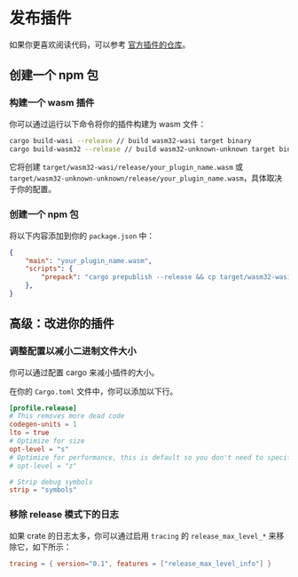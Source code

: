 # 发布插件

如果你更喜欢阅读代码，可以参考 [官方插件的仓库](https://github.com/swc-project/plugins)。

## 创建一个 npm 包

### 构建一个 wasm 插件

你可以通过运行以下命令将你的插件构建为 wasm 文件：

```sh
cargo build-wasi --release // build wasm32-wasi target binary
cargo build-wasm32 --release // build wasm32-unknown-unknown target binary
```

它将创建 `target/wasm32-wasi/release/your_plugin_name.wasm` 或 `target/wasm32-unknown-unknown/release/your_plugin_name.wasm`，具体取决于你的配置。

### 创建一个 npm 包

将以下内容添加到你的 `package.json` 中：

```json filename="package.json"
{
    "main": "your_plugin_name.wasm",
    "scripts": {
        "prepack": "cargo prepublish --release && cp target/wasm32-wasi/release/your_plugin_name.wasm ."
    },
}
```

## 高级：改进你的插件

### 调整配置以减小二进制文件大小

你可以通过配置 cargo 来减小插件的大小。

在你的 `Cargo.toml` 文件中，你可以添加以下行。

```toml filename="Cargo.toml"
[profile.release]
# This removes more dead code
codegen-units = 1
lto = true
# Optimize for size
opt-level = "s"
# Optimize for performance, this is default so you don't need to specify it
# opt-level = "z"

# Strip debug symbols
strip = "symbols"
```

### 移除 release 模式下的日志

如果 crate 的日志太多，你可以通过启用 `tracing` 的 `release_max_level_*` 来移除它，如下所示：

```toml
tracing = { version="0.1", features = ["release_max_level_info"] }
```